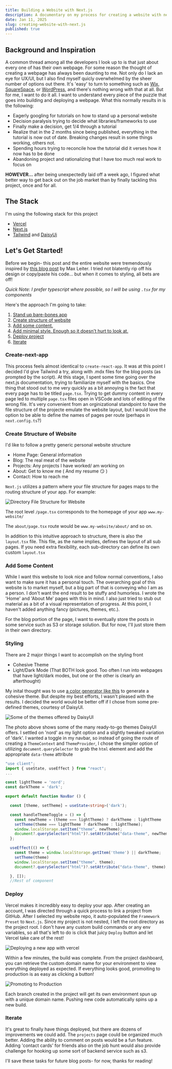 ```yaml
---
title: Building a Website with Next.js
description: A documentary on my process for creating a website with next.js
date: Jan 11, 2025
slug: creating-website-with-next.js
published: true
---
```



## Background and Inspiration

A common thread among all the developers I look up to is that just about every one of has their own webpage. 
For some reason the thought of creating a webpage has always been daunting to me. 
Not only do I lack an eye for UX/UI, but I also find myself quicly overwhelmed by the sheer number of options out there.
It's 'easy' to turn to something such as [Wix](https://www.wix.com/), [SquareSpace](https://www.squarespace.com/), or [WordPress](https://wordpress.com/), and there's nothing wrong
with that at all. But for me, I want to do it all. I want to understand every piece of the puzzle that goes into building and deploying a webpage.
What this normally results in is the following: 

- Eagerly googling for tutorials on how to stand up a personal website
- Decision paralysis trying to decide what libraries/frameworks to use
- Finally make a decision, get 1/4 through a tutorial
- Realize that in the 2 months since being published, everything in the tutorial is now out of date. Breaking changes result in some things working, others not.
- Spending hours trying to reconcile how the tutorial did it verses how it now has to be done
- Abandoning project and rationalizing that I have too much real work to focus on

**HOWEVER...** after being unexpectedly laid off a week ago, I figured what better way to get back out on the job market than by finally tackling this project, once and for all.

## The Stack

I'm using the following stack for this project

- [Vercel](https://vercel.com)
- [Next.js](https://nextjs.org)
- [Tailwind](https://tailwindcss.com) and [DaisyUi](https://daisyui.com)

## Let's Get Started!

Before we begin- this post and the entire website were tremendously inspired by [this blog post](https://maxleiter.com/blog/build-a-blog-with-nextjs-13) by Max Leiter. 
I tried not blatently rip off his design or copy/paste his code... but when it comes to styling, all bets are off! 

*Quick Note: I prefer typescript where possible, so I will be using `.tsx` for my components*

Here's the approach I'm going to take:

1. [Stand up bare-bones app](#create-next-app)
2. [Create structure of website](#create-structure-of-website)
3. [Add some content.](#add-some-content)
4. [Add minimal style. Enough so it doesn't hurt to look at.](#styling)
5. [Deploy project](#deploy) 
6. [Iterate](#iterate)


### Create-next-app

This process feels almost identical to `create-react-app`. It was at this point I decided I'd give Tailwind a try, along with .mdx
files for the blog posts (as prompted by the script). At this stage, I spent some time going over the next.js documentation, trying to familiarize myself with the basics. One thing
that stood out to me very quickly as a bit annoying is the fact that every page has to be titled `page.tsx`. Trying to get dummy content in every page led to 
multiple `page.tsx` files open in VSCode and lots of editing of the wrong file. It's very convenient from an orginizational standpoint to have the file structure of the projecte
emulate the website layout, but I would love the option to be able to define the names of pages per route (perhaps in `next.config.ts`?)

### Create Structure of Website

I'd like to follow a pretty generic personal website structure 

- Home Page:  General information 
- Blog: The real meat of the website
- Projects: Any projects I have worked/ am working on
- About: Get to know me ( And my resume 😏 )
- Contact: How to reach me

`Next.js` utilizes a pattern where your file structure for pages maps to the routing structure of your app. For example:

![Directory File Structure for Website](/blog/websiteDirectoryLayout.png)

The root level `/page.tsx` corresponds to the homepage of your app `www.my-website/`

The `about/page.tsx` route would be `www.my-website/about/` and so on. 

In addition to this intuitive approach to structure, there is also the `layout.tsx` file. This file, as the name implies, defines the layout of all sub pages.
If you need extra flexibility, each sub-directory can define its own custom `layout.tsx` 

### Add Some Content

While I want this website to look nice and follow normal conventions, I also want to make sure it has a personal touch. The overarching goal of this website 
is to market myself, but a big part of that is conveying who I am as a person. I don't want the end result to be stuffy and humorless. I wrote the 'Home' and 'About Me'
pages with this in mind. I also just tried to stub out material as a bit of a visual representation of progress. At this point, I haven't added anything fancy 
(pictures, themes, etc.). 

For the blog portion of the page, I want to eventually store the posts in some service such as S3 or storage solution. But for now, I'll just store them in their own directory.


### Styling

There are 2 major things I want to accomplish on the styling front

* Cohesive Theme
* Light/Dark Mode (That BOTH look good. Too often I run into webpages that have light/dark modes, but one or the other is clearly an afterthought)

My inital thought was to use [a color generator like this](https://coolors.co/) to generate a cohesive 
theme. But despite my best efforts, I wasn't pleased with the results. I decided the world would be better off if I chose from some pre-defined
themes, courtesy of DaisyUI. 

![Some of the themes offered by DaisyUI](/blog/daisyUIThemes.png)

The photo above shows some of the many ready-to-go themes DaisyUI offers.
I settled on 'nord' as my light option and a slightly tweaked variation of 'dark'.
I wanted a toggle in my navbar, so instead of going the route of creating a `ThemeContext` and `ThemeProvider`, 
I chose the simpler option of utilizing `document.querySelector` to grab the 
`html` element and add the appropriate `data-theme` attribute

```typescript
"use client";
import { useState, useEffect } from "react";
...

const lightTheme = 'nord';
const darkTheme = 'dark';

export default function NavBar () {

  const [theme, setTheme] = useState<string>('dark');

  const handleThemeToggle = () => {
    const newTheme = (theme === lightTheme) ? darkTheme : lightTheme
    setTheme(theme === lightTheme ? darkTheme : lightTheme);
    window.localStorage.setItem("theme", newTheme);
    document?.querySelector("html")?.setAttribute("data-theme", newTheme);
  };

  useEffect(() => {
    const theme = window.localStorage.getItem('theme') || darkTheme;
    setTheme(theme)
    window.localStorage.setItem("theme", theme);
    document?.querySelector("html")?.setAttribute("data-theme", theme);

  }, []);
  //Rest of component
```

### Deploy

Vercel makes it incredibly easy to deploy your app. After creating an account, I was directed through a quick process to link a project from GitHub. 
After I selected my website repo, it auto-populated the `Framework Preset` to `Next.js`. Since my project is not nested, I left the root directory as the project root. I don't have any
custom build commands or any env variables, so all that's left to do is click that juicy `Deploy` button and let Vercel take care of the rest!

![Deploying a new app with vercel](/blog/deployingWithVercel.png)

Within a few minutes, the build was complete. From the project dashboard, you can retrieve the custom domain name for your environment to view everything deployed as expected. If everything looks good, promoiting 
to production is as easy as clicking a button! 

![Promoting to Production](/blog/promoteToProduction.png)

Each branch created in the project will get its own environment spun up with a unique domain name. Pushing new code automatically spins up a new build. 


### Iterate

It's great to finally have things deployed, but there are dozens of improvements we could add. The `projects` page could be organized much better. 
Adding the ability to comment on posts would be a fun feature. Adding 'contact cards' for friends also on the job hunt would also provide challenge for hooking up
some sort of backend service such as s3.

I'll save these tasks for future blog posts- for now, thanks for reading!


















